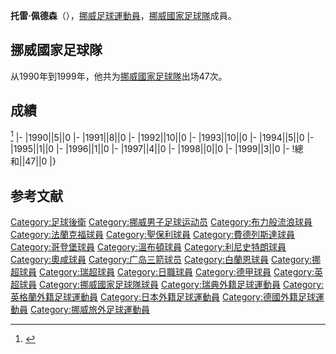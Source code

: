 {{blpsources|time=2017-01-22T10:28:37+00:00}}
{{expand|time=2017-01-22T10:28:37+00:00}}
{{Infobox football biography
|name=托雷·佩德森
|image=
|fullname=Tore Pedersen
|birth_date={{Birth date and age|1969|9|29}}
|cityofbirth=[[腓特烈斯塔|腓特烈斯塔]]
|countryofbirth=[[挪威|挪威]]
|height=
|position=[[後衛_(足球)|後衛]]
|currentclub=
|years=1987<br/>1988<br/>1989<br/>1990-1992<br/>1993<br/>1994<br/>1994-1995<br/>1995<br/>1996-1997<br/>1997-1998<br/>1998-1999<br/>1999-2001<br/>2001<br/>2002-2003<br/>2004-2005
|clubs=[[Selbak_IF|Selbak]]<br/>[[利尼史特朗體育會|利尼史特朗]]<br/>[[費德列斯達足球會|費德列斯達]]<br/>[[哥登堡體育會|哥登堡]]<br/>[[白蘭恩體育會|白蘭恩]]<br/>[[奥尔德姆足球俱乐部|奧咸]]<br/>[[廣島三箭|廣島三箭]]<br/>[[白蘭恩體育會|白蘭恩]]<br/>[[聖保利足球俱樂部|聖保利]]<br/>[[布莱克本流浪者足球俱乐部|布力般流浪]]<br/>[[法兰克福足球俱乐部|法蘭克福]]<br/>[[溫布頓足球會|溫布頓]]<br/>[[Trosvik_IF|Trosvik]]<br/>[[費德列斯達足球會|費德列斯達]]<br/>[[Selbak_IF|Selbak]]
|caps(goals)=
|nationalyears=1990-1999
|nationalteam=[[挪威國家足球隊|挪威]]
|nationalcaps(goals)=47 (0)
}}
'''托雷·佩德森'''（{{Bd|1969年|9月29日||}}），[[挪威|挪威]][[足球|足球]][[運動員|運動員]]，[[挪威國家足球隊|挪威國家足球隊]]成員。

==挪威國家足球隊==
从1990年到1999年，他共为[[挪威國家足球隊|挪威國家足球隊]]出场47次。

==成績==
<ref>{{Cite web |url=http://www.national-football-teams.com/player/16037/Tore_Pedersen.html |title=National Football Teams |access-date=2017-01-22 |archive-date=2019-12-01 |archive-url=https://web.archive.org/web/20191201014328/https://www.national-football-teams.com/player/16037/Tore_Pedersen.html |dead-url=no }}</ref>
{{Football player national team statistics|NOR}}
|-
|1990||5||0
|-
|1991||8||0
|-
|1992||10||0
|-
|1993||10||0
|-
|1994||5||0
|-
|1995||1||0
|-
|1996||1||0
|-
|1997||4||0
|-
|1998||0||0
|-
|1999||3||0
|-
!總和||47||0
|}

==参考文献==
{{Reflist}}

{{DEFAULTSORT:Pedersen, Tore}}
[[Category:足球後衛|Category:足球後衛]]
[[Category:挪威男子足球运动员|Category:挪威男子足球运动员]]
[[Category:布力般流浪球員|Category:布力般流浪球員]]
[[Category:法蘭克福球員|Category:法蘭克福球員]]
[[Category:聖保利球員|Category:聖保利球員]]
[[Category:費德列斯達球員|Category:費德列斯達球員]]
[[Category:哥登堡球員|Category:哥登堡球員]]
[[Category:溫布頓球員|Category:溫布頓球員]]
[[Category:利尼史特朗球員|Category:利尼史特朗球員]]
[[Category:奧咸球員|Category:奧咸球員]]
[[Category:广岛三箭球员|Category:广岛三箭球员]]
[[Category:白蘭恩球員|Category:白蘭恩球員]]
[[Category:挪超球員|Category:挪超球員]]
[[Category:瑞超球員|Category:瑞超球員]]
[[Category:日職球員|Category:日職球員]]
[[Category:德甲球員|Category:德甲球員]]
[[Category:英超球員|Category:英超球員]]
[[Category:挪威國家足球隊球員|Category:挪威國家足球隊球員]]
[[Category:瑞典外籍足球運動員|Category:瑞典外籍足球運動員]]
[[Category:英格蘭外籍足球運動員|Category:英格蘭外籍足球運動員]]
[[Category:日本外籍足球運動員|Category:日本外籍足球運動員]]
[[Category:德國外籍足球運動員|Category:德國外籍足球運動員]]
[[Category:挪威旅外足球運動員|Category:挪威旅外足球運動員]]

{{Soccer-player-stub}}